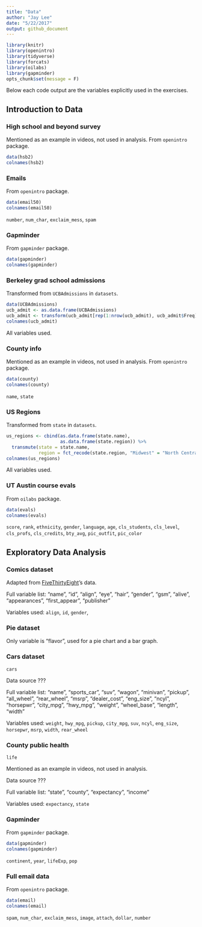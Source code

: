 ```yaml
---
title: "Data"
author: "Jay Lee"
date: "5/22/2017"
output: github_document
---
```


```r
library(knitr)
library(openintro)
library(tidyverse)
library(forcats)
library(oilabs)
library(gapminder)
opts_chunk$set(message = F)
```


Below each code output are the variables explicitly used in the exercises.

## Introduction to Data

### High school and beyond survey

Mentioned as an example in videos, not used in analysis. From `openintro` package.

```r
data(hsb2)
colnames(hsb2)
```

### Emails

From `openintro` package.

```r
data(email50)
colnames(email50)
```

`number`, `num_char`, `exclaim_mess`, `spam`

### Gapminder

From `gapminder` package.

```r
data(gapminder)
colnames(gapminder)
```

### Berkeley grad school admissions

Transformed from `UCBAdmissions` in `datasets`.

```r
data(UCBAdmissions)
ucb_admit <- as.data.frame(UCBAdmissions)
ucb_admit <- transform(ucb_admit[rep(1:nrow(ucb_admit), ucb_admit$Freq),-4])
colnames(ucb_admit)
```

All variables used.

### County info

Mentioned as an example in videos, not used in analysis. From `openintro` package.

```r
data(county)
colnames(county)
```

`name`, `state`

### US Regions

Transformed from `state` in `datasets`.

```r
us_regions <- cbind(as.data.frame(state.name),
                    as.data.frame(state.region)) %>%
  transmute(state = state.name,
            region = fct_recode(state.region, "Midwest" = "North Central"))
colnames(us_regions)
```

All variables used.

### UT Austin course evals

From `oilabs` package.

```r
data(evals)
colnames(evals)
```

`score`, `rank`, `ethnicity`, `gender`, `language`, `age`, `cls_students`, `cls_level`, `cls_profs`, `cls_credits`, `bty_avg`, `pic_outfit`, `pic_color`

## Exploratory Data Analysis

### Comics dataset

Adapted from [FiveThirtyEight](https://github.com/fivethirtyeight/data/tree/master/comic-characters)'s data.

Full variable list: "name", "id", "align", "eye", "hair", "gender", "gsm", "alive", "appearances", "first_appear", "publisher"

Variables used: `align`, `id`, `gender`, 

### Pie dataset

Only variable is "flavor", used for a pie chart and a bar graph.

### Cars dataset

`cars`

Data source ???

Full variable list: "name", "sports_car", "suv", "wagon", "minivan", "pickup", "all_wheel", "rear_wheel", "msrp", "dealer_cost", "eng_size", "ncyl", "horsepwr", "city_mpg", "hwy_mpg", "weight", "wheel_base", "length", "width"

Variables used: `weight`, `hwy_mpg`, `pickup`, `city_mpg`, `suv`, `ncyl`, `eng_size`, `horsepwr`, `msrp`, `width`, `rear_wheel`

### County public health

`life`

Mentioned as an example in videos, not used in analysis.

Data source ???

Full variable list: "state", "county", "expectancy", "income"

Variables used: `expectancy`, `state`

### Gapminder

From `gapminder` package.

```r
data(gapminder)
colnames(gapminder)
```

`continent`, `year`, `lifeExp`, `pop`

### Full email data

From `openintro` package.

```r
data(email)
colnames(email)
```

`spam`, `num_char`, `exclaim_mess`, `image`, `attach`, `dollar`, `number`

